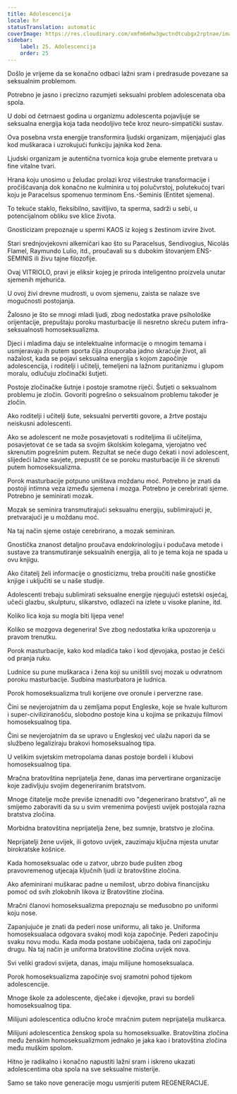 ```yaml
---
title: Adolescencija
locale: hr
statusTranslation: automatic
coverImage: https://res.cloudinary.com/xmfm6mhw3gwctndtcubgx2rptnae/image/upload/v1740337243/small_cover_educacion_fundamental_a051170f1c.webp
sidebar:
    label: 25. Adolescencija
    order: 25
---
```

Došlo je vrijeme da se konačno odbaci lažni sram i predrasude povezane sa seksualnim problemom.

Potrebno je jasno i precizno razumjeti seksualni problem adolescenata oba spola.

U dobi od četrnaest godina u organizmu adolescenta pojavljuje se seksualna energija koja tada neodoljivo teče kroz neuro-simpatički sustav.

Ova posebna vrsta energije transformira ljudski organizam, mijenjajući glas kod muškaraca i uzrokujući funkciju jajnika kod žena.

Ljudski organizam je autentična tvornica koja grube elemente pretvara u fine vitalne tvari.

Hrana koju unosimo u želudac prolazi kroz višestruke transformacije i pročišćavanja dok konačno ne kulminira u toj polučvrstoj, polutekućoj tvari koju je Paracelsus spomenuo terminom Ens.-Seminis (Entitet sjemena).

To tekuće staklo, fleksibilno, savitljivo, ta sperma, sadrži u sebi, u potencijalnom obliku sve klice života.

Gnosticizam prepoznaje u spermi KAOS iz kojeg s žestinom izvire život.

Stari srednjovjekovni alkemičari kao što su Paracelsus, Sendivogius, Nicolás Flamel, Raymundo Lulio, itd., proučavali su s dubokim štovanjem ENS-SEMINIS ili živu tajne filozofije.

Ovaj VITRIOLO, pravi je eliksir kojeg je priroda inteligentno proizvela unutar sjemenih mjehurića.

U ovoj živi drevne mudrosti, u ovom sjemenu, zaista se nalaze sve mogućnosti postojanja.

Žalosno je što se mnogi mladi ljudi, zbog nedostatka prave psihološke orijentacije, prepuštaju poroku masturbacije ili nesretno skreću putem infra-seksualnosti homoseksualizma.

Djeci i mladima daju se intelektualne informacije o mnogim temama i usmjeravaju ih putem sporta čija zlouporaba jadno skraćuje život, ali nažalost, kada se pojavi seksualna energija s kojom započinje adolescencija, i roditelji i učitelji, temeljeni na lažnom puritanizmu i glupom moralu, odlučuju zločinački šutjeti.

Postoje zločinačke šutnje i postoje sramotne riječi. Šutjeti o seksualnom problemu je zločin. Govoriti pogrešno o seksualnom problemu također je zločin.

Ako roditelji i učitelji šute, seksualni pervertiti govore, a žrtve postaju neiskusni adolescenti.

Ako se adolescent ne može posavjetovati s roditeljima ili učiteljima, posavjetovat će se tada sa svojim školskim kolegama, vjerojatno već skrenutim pogrešnim putem. Rezultat se neće dugo čekati i novi adolescent, slijedeći lažne savjete, prepustit će se poroku masturbacije ili će skrenuti putem homoseksualizma.

Porok masturbacije potpuno uništava moždanu moć. Potrebno je znati da postoji intimna veza između sjemena i mozga. Potrebno je cerebrirati sjeme. Potrebno je seminirati mozak.

Mozak se seminira transmutirajući seksualnu energiju, sublimirajući je, pretvarajući je u moždanu moć.

Na taj način sjeme ostaje cerebrirano, a mozak seminiran.

Gnostička znanost detaljno proučava endokrinologiju i podučava metode i sustave za transmutiranje seksualnih energija, ali to je tema koja ne spada u ovu knjigu.

Ako čitatelj želi informacije o gnosticizmu, treba proučiti naše gnostičke knjige i uključiti se u naše studije.

Adolescenti trebaju sublimirati seksualne energije njegujući estetski osjećaj, učeći glazbu, skulpturu, slikarstvo, odlazeći na izlete u visoke planine, itd.

Koliko lica koja su mogla biti lijepa vene!

Koliko se mozgova degenerira! Sve zbog nedostatka krika upozorenja u pravom trenutku.

Porok masturbacije, kako kod mladića tako i kod djevojaka, postao je češći od pranja ruku.

Ludnice su pune muškaraca i žena koji su uništili svoj mozak u odvratnom poroku masturbacije. Sudbina masturbatora je ludnica.

Porok homoseksualizma truli korijene ove oronule i perverzne rase.

Čini se nevjerojatnim da u zemljama poput Engleske, koje se hvale kulturom i super-civiliziranošću, slobodno postoje kina u kojima se prikazuju filmovi homoseksualnog tipa.

Čini se nevjerojatnim da se upravo u Engleskoj već ulažu napori da se službeno legaliziraju brakovi homoseksualnog tipa.

U velikim svjetskim metropolama danas postoje bordeli i klubovi homoseksualnog tipa.

Mračna bratovština neprijatelja žene, danas ima pervertirane organizacije koje zadivljuju svojim degeneriranim bratstvom.

Mnoge čitatelje može previše iznenaditi ovo "degenerirano bratstvo", ali ne smijemo zaboraviti da su u svim vremenima povijesti uvijek postojala razna bratstva zločina.

Morbidna bratovština neprijatelja žene, bez sumnje, bratstvo je zločina.

Neprijatelji žene uvijek, ili gotovo uvijek, zauzimaju ključna mjesta unutar birokratske košnice.

Kada homoseksualac ode u zatvor, ubrzo bude pušten zbog pravovremenog utjecaja ključnih ljudi iz bratovštine zločina.

Ako afeminirani muškarac padne u nemilost, ubrzo dobiva financijsku pomoć od svih zlokobnih likova iz Bratovštine zločina.

Mračni članovi homoseksualizma prepoznaju se međusobno po uniformi koju nose.

Zapanjujuće je znati da pederi nose uniformu, ali tako je. Uniforma homoseksualaca odgovara svakoj modi koja započinje. Pederi započinju svaku novu modu. Kada moda postane uobičajena, tada oni započinju drugu. Na taj način je uniforma bratovštine zločina uvijek nova.

Svi veliki gradovi svijeta, danas, imaju milijune homoseksualaca.

Porok homoseksualizma započinje svoj sramotni pohod tijekom adolescencije.

Mnoge škole za adolescente, dječake i djevojke, pravi su bordeli homoseksualnog tipa.

Milijuni adolescentica odlučno kroče mračnim putem neprijatelja muškarca.

Milijuni adolescentica ženskog spola su homoseksualke. Bratovština zločina među ženskim homoseksualizmom jednako je jaka kao i bratovština zločina među muškim spolom.

Hitno je radikalno i konačno napustiti lažni sram i iskreno ukazati adolescentima oba spola na sve seksualne misterije.

Samo se tako nove generacije mogu usmjeriti putem REGENERACIJE.

